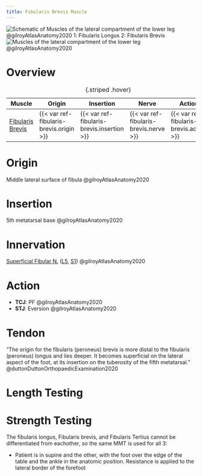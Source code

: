 ```yaml
---
title: Fibularis Brevis Muscle
---
```


:::{layout-ncol="2"}
![Schematic of Muscles of the lateral compartment of the lower leg @gilroyAtlasAnatomy2020 </br> 1: Fibularis Longus </br> 2: Fibularis Brevis](/The Archive/Anatomy/Skeletal Muscles/Lower limb muscles/Knee and Lower Leg/Lateral compartment/images/gilroyatlas fig32.21a schematic lateral compartment lower leg.png)
![Muscles of the lateral compartment of the lower leg @gilroyAtlasAnatomy2020](/The Archive/Anatomy/Skeletal Muscles/Lower limb muscles/Knee and Lower Leg/Lateral compartment/images/gilroyatlas fig32.21b lateral compartment lower leg lateral view.png)

:::

# Overview

| Muscle  | Origin | Insertion | Nerve | Action |
|------|--------|-------|----------|--------|
| [Fibularis Brevis]({{< var ref-fibularis-brevis.path >}}) | {{< var ref-fibularis-brevis.origin >}} | {{< var ref-fibularis-brevis.insertion >}} | {{< var ref-fibularis-brevis.nerve >}} | {{< var ref-fibularis-brevis.action >}} |
: {.striped .hover}


# Origin
Middle lateral surface of fibula @gilroyAtlasAnatomy2020

# Insertion
5th metatarsal base @gilroyAtlasAnatomy2020

# Innervation
[Superficial Fibular N.]({{< var ref-superficial-fibular-nerve.path >}}) ([L5]({{< var ref-nerve-root.l5 >}}), [S1]({{< var ref-nerve-root.s1 >}})) @gilroyAtlasAnatomy2020

# Action

- **TCJ**: PF @gilroyAtlasAnatomy2020
- **STJ**: Eversion @gilroyAtlasAnatomy2020 




# Tendon

"The origin for the fibularis (peroneus) brevis is more distal to the fibularis (peroneus) longus and lies deeper. It becomes superficial on the lateral aspect of the foot, at its insertion on the tuberosity of the fifth metatarsal." @duttonDuttonOrthopaedicExamination2020 

# Length Testing

# Strength Testing

The fibularis longus, Fibularis brevis, and Fibularis Tertius cannot be differentiated from eachother, so the same MMT is used for all 3:

- Patient is in supine and the other, with the foot over the edge of the table and the ankle in the anatomic position. Resistance is applied to the lateral border of the forefoot